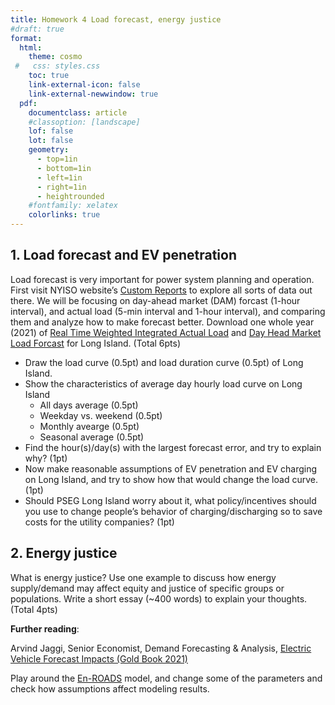 ```yaml
---
title: Homework 4 Load forecast, energy justice
#draft: true
format: 
  html: 
    theme: cosmo
 #   css: styles.css
    toc: true
    link-external-icon: false
    link-external-newwindow: true
  pdf: 
    documentclass: article
    #classoption: [landscape]
    lof: false
    lot: false
    geometry:
      - top=1in
      - bottom=1in
      - left=1in
      - right=1in
      - heightrounded
    #fontfamily: xelatex
    colorlinks: true
---
```


## 1. Load forecast and EV penetration

Load forecast is very important for power system planning and operation. First visit NYISO website's [Custom Reports](https://www.nyiso.com/custom-reports) to explore all sorts of data out there. We will be focusing on day-ahead market (DAM) forcast (1-hour interval), and actual load (5-min interval and 1-hour interval), and comparing them and analyze how to make forecast better. Download one whole year (2021) of [Real Time Weighted Integrated Actual Load](data/OASIS_Real_Time_Weighted_Integrated_Actual_Load.csv) and [Day Head Market Load Forcast](data/OASIS_Day_Ahead_Market_ISO_Load_Forecast.csv) for Long Island. (Total 6pts)

- Draw the load curve (0.5pt) and load duration curve (0.5pt) of Long Island.  
- Show the characteristics of average day hourly load curve on Long Island  
  - All days average (0.5pt)  
  - Weekday vs. weekend (0.5pt)  
  - Monthly avearge (0.5pt)  
  - Seasonal average (0.5pt)  
- Find the hour(s)/day(s) with the largest forecast error, and try to explain why? (1pt)  
- Now make reasonable assumptions of EV penetration and EV charging on Long Island, and try to show how that would change the load curve. (1pt)
- Should PSEG Long Island worry about it, what policy/incentives should you use to change people's behavior of charging/discharging so to save costs for the utility companies? (1pt)


## 2. Energy justice

What is energy justice? Use one example to discuss how energy supply/demand may affect equity and justice of specific groups or populations. Write a short essay (~400 words) to explain your thoughts. (Total 4pts)



**Further reading**: 

Arvind Jaggi, Senior Economist, Demand Forecasting & Analysis, [Electric Vehicle Forecast Impacts (Gold Book 2021)](https://www.nyiso.com/documents/20142/19415353/04%202021%20GoldBook%20EVForecast.pdf/bc823f27-cbbd-669f-8d76-e695d59b9bed)

Play around the [En-ROADS](https://en-roads.climateinteractive.org/scenario.html?v=22.10.0&p1=110&p7=100&p10=5&p16=-0.03&p23=-30&p30=-0.07&p35=2&p39=250&p47=5&p50=5&p53=100&p55=100&p57=-10&p59=-100&p63=8.9&p65=100&p67=100) model, and change some of the parameters and check how assumptions affect modeling results. 

